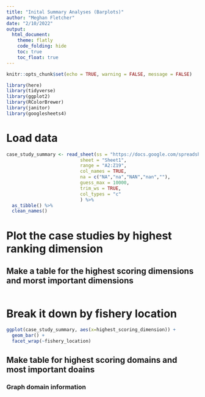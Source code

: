 ```yaml
---
title: "Inital Summary Analyses (Barplots)"
author: "Meghan Fletcher"
date: "2/10/2022"
output: 
  html_document:
    theme: flatly
    code_folding: hide
    toc: true
    toc_float: true
---
```


```r
knitr::opts_chunk$set(echo = TRUE, warning = FALSE, message = FALSE)

library(here)
library(tidyverse)
library(ggplot2)
library(RColorBrewer)
library(janitor)
library(googlesheets4)
```

# Load data

```r
case_study_summary <- read_sheet(ss = "https://docs.google.com/spreadsheets/d/10ZcIdYASKeE-GKs7zC37YC4gANjNgFNb2mhBLptgGyU/edit", 
                           sheet = "Sheet1",
                           range = "A2:Z19",
                           col_names = TRUE,
                           na = c("NA","na","NAN","nan",""),
                           guess_max = 10000,
                           trim_ws = TRUE,
                           col_types = "c"
                           ) %>%
  as_tibble() %>%
  clean_names() 
```


################################################################################################

# Plot the case studies by highest ranking dimension


## Make a table for the highest scoring dimensions and morst important dimensions

```r

```



# Break it down by fishery location
```r
ggplot(case_study_summary, aes(x=highest_scoring_dimension)) +
  geom_bar() +
  facet_wrap(~fishery_location)
```


## Make table for highest scoring domains and most important doains

### Graph domain information






